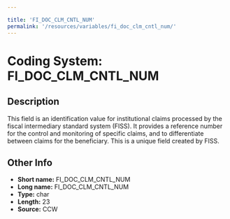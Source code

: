 ```yaml
---

title: 'FI_DOC_CLM_CNTL_NUM'
permalink: '/resources/variables/fi_doc_clm_cntl_num/'
---
```

# Coding System: FI_DOC_CLM_CNTL_NUM

## Description
This field is an identification value for institutional claims processed by the fiscal intermediary standard system (FISS). It provides a reference number for the control and monitoring of specific claims, and to differentiate between claims for the beneficiary. This is a unique field created by FISS.

## Other Info
- **Short name:** FI_DOC_CLM_CNTL_NUM
- **Long name:** FI_DOC_CLM_CNTL_NUM
- **Type:** char
- **Length:** 23
- **Source:** CCW